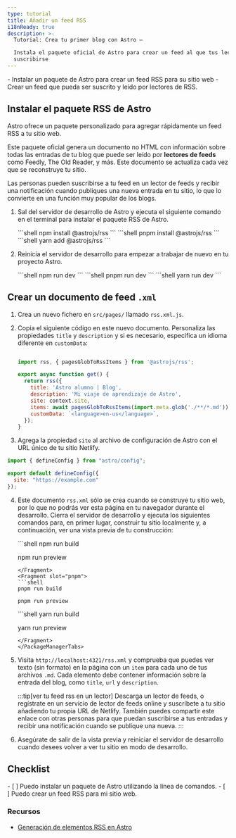 ```yaml
---
type: tutorial
title: Añadir un feed RSS
i18nReady: true
description: >-
  Tutorial: Crea tu primer blog con Astro —

  Instala el paquete oficial de Astro para crear un feed al que tus lectores puedan
  suscribirse
---
```




<PreCheck>
  - Instalar un paquete de Astro para crear un feed RSS para su sitio web
  - Crear un feed que pueda ser suscrito y leído por lectores de RSS.
</PreCheck>

## Instalar el paquete RSS de Astro

Astro ofrece un paquete personalizado para agregar rápidamente un feed RSS a tu sitio web.

Este paquete oficial genera un documento no HTML con información sobre todas las entradas de tu blog que puede ser leído por **lectores de feeds** como Feedly, The Old Reader, y más. Este documento se actualiza cada vez que se reconstruye tu sitio.

Las personas pueden suscribirse a tu feed en un lector de feeds y recibir una notificación cuando publiques una nueva entrada en tu sitio, lo que lo convierte en una función muy popular de los blogs.

1. Sal del servidor de desarrollo de Astro y ejecuta el siguiente comando en el terminal para instalar el paquete RSS de Astro.

    <PackageManagerTabs>
      <Fragment slot="npm">
      ```shell
      npm install @astrojs/rss
      ```
      </Fragment>
      <Fragment slot="pnpm">
      ```shell
      pnpm install @astrojs/rss
      ```
      </Fragment>
      <Fragment slot="yarn">
      ```shell
      yarn add @astrojs/rss
      ```
      </Fragment>
    </PackageManagerTabs>

2. Reinicia el servidor de desarrollo para empezar a trabajar de nuevo en tu proyecto Astro.

    <PackageManagerTabs>
      <Fragment slot="npm">
      ```shell
      npm run dev
      ```
      </Fragment>
      <Fragment slot="pnpm">
      ```shell
      pnpm run dev
      ```
      </Fragment>
      <Fragment slot="yarn">
      ```shell
      yarn run dev
      ```
      </Fragment>
    </PackageManagerTabs>

## Crear un documento de feed `.xml`

1. Crea un nuevo fichero en `src/pages/` llamado `rss.xml.js`.

2. Copia el siguiente código en este nuevo documento. Personaliza las propiedades `title` y `description` y si es necesario, especifica un idioma diferente en `customData`:

    ```js title="src/pages/rss.xml.js"

    import rss, { pagesGlobToRssItems } from '@astrojs/rss';

    export async function get() {
      return rss({
        title: 'Astro alumno | Blog',
        description: 'Mi viaje de aprendizaje de Astro',
        site: context.site,
        items: await pagesGlobToRssItems(import.meta.glob('./**/*.md')),
        customData: `<language>en-us</language>`,
      });
    }
    ```

3. Agrega la propiedad  `site` al archivo de configuración de Astro con el URL único de tu sitio Netlify. 

```js title="astro.config.mjs" ins={4}
import { defineConfig } from "astro/config";

export default defineConfig({
  site: "https://example.com"
});
```
4. Este documento `rss.xml` sólo se crea cuando se construye tu sitio web, por lo que no podrás ver esta página en tu navegador durante el desarrollo. Cierra el servidor de desarrollo y ejecuta los siguientes comandos para, en primer lugar, construir tu sitio localmente y, a continuación, ver una vista previa de tu construcción:

    <PackageManagerTabs>
      <Fragment slot="npm">
      ```shell
      npm run build

      npm run preview
      ```
      </Fragment>
      <Fragment slot="pnpm">
      ```shell
      pnpm run build

      pnpm run preview
      ```
      </Fragment>
      <Fragment slot="yarn">
      ```shell
      yarn run build

      yarn run preview
      ```
      </Fragment>
    </PackageManagerTabs>

5. Visita `http://localhost:4321/rss.xml` y comprueba que puedes ver texto (sin formato) en la página con un `item` para cada uno de tus archivos `.md`. Cada elemento debe contener información sobre la entrada del blog, como `title`, `url` y `description`.

    :::tip[ver tu feed rss en un lector]
    Descarga un lector de feeds, o regístrate en un servicio de lector de feeds online y suscríbete a tu sitio añadiendo tu propia URL de Netlify. También puedes compartir este enlace con otras personas para que puedan suscribirse a tus entradas y recibir una notificación cuando se publique una nueva.
    :::

6. Asegúrate de salir de la vista previa y reiniciar el servidor de desarrollo cuando desees volver a ver tu sitio en modo de desarrollo.



<Box icon="check-list">

## Checklist

<Checklist>
- [ ] Puedo instalar un paquete de Astro utilizando la línea de comandos.
- [ ] Puedo crear un feed RSS para mi sitio web.
</Checklist>
</Box>

### Recursos

- [Generación de elementos RSS en Astro](/es/guides/rss/#usando-glob-imports)

